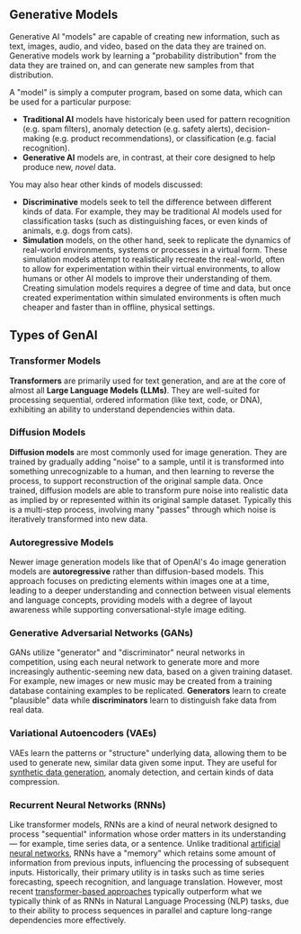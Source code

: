 ## Generative Models

Generative AI "models" are capable of creating new information, such as text, images, audio, and video, based on the data they are trained on. Generative models work by learning a "probability distribution" from the data they are trained on, and can generate new samples from that distribution.

A "model" is simply a computer program, based on some data, which can be used for a particular purpose:

- **Traditional AI** models have historicaly been used for pattern recognition (e.g. spam filters), anomaly detection (e.g. safety alerts), decision-making (e.g. product recommendations), or classification (e.g. facial recognition).
- **Generative AI** models are, in contrast, at their core designed to help produce new, _novel_ data.

You may also hear other kinds of models discussed:

- **Discriminative** models seek to tell the difference between different kinds of data. For example, they may be traditional AI models used for classification tasks (such as distinguishing faces, or even kinds of animals, e.g. dogs from cats).
- **Simulation** models, on the other hand, seek to replicate the dynamics of real-world environments, systems or processes in a virtual form. These simulation models attempt to realistically recreate the real-world, often to allow for experimentation within their virtual environments, to allow humans or other AI models to improve their understanding of them. Creating simulation models requires a degree of time and data, but once created experimentation within simulated environments is often much cheaper and faster than in offline, physical settings.

## Types of GenAI

### Transformer Models

**Transformers** are primarily used for text generation, and are at the core of almost all **Large Language Models (LLMs)**. They are well-suited for processing sequential, ordered information (like text, code, or DNA), exhibiting an ability to understand dependencies within data.

### Diffusion Models

**Diffusion models** are most commonly used for image generation. They are trained by gradually adding "noise" to a sample, until it is transformed into something unrecognizable to a human, and then learning to reverse the process, to support reconstruction of the original sample data. Once trained, diffusion models are able to transform pure noise into realistic data as implied by or represented within its original sample dataset. Typically this is a multi-step process, involving many "passes" through which noise is iteratively transformed into new data.

### Autoregressive Models

Newer image generation models like that of OpenAI's 4o image generation models are **autoregressive** rather than diffusion-based models. This approach focuses on predicting elements within images one at a time, leading to a deeper understanding and connection between visual elements and language concepts, providing models with a degree of layout awareness while supporting conversational-style image editing.

### Generative Adversarial Networks (GANs)

GANs utilize "generator" and "discriminator" neural networks in competition, using each neural network to generate more and more increasingly authentic-seeming new data, based on a given training dataset. For example, new images or new music may be created from a training database containing examples to be replicated. **Generators** learn to create "plausible" data while **discriminators** learn to distinguish fake data from real data.

### Variational Autoencoders (VAEs)

VAEs learn the patterns or "structure" underlying data, allowing them to be used to generate new, similar data given some input. They are useful for [synthetic data generation](/glossary/synthetic-data-generation), anomaly detection, and certain kinds of data compression.

### Recurrent Neural Networks (RNNs)

Like transformer models, RNNs are a kind of neural network designed to process "sequential" information whose order matters in its understanding — for example, time series data, or a sentence. Unlike traditional [artificial neural networks](/glossary/neural-nets), RNNs have a "memory" which retains some amount of information from previous inputs, influencing the processing of subsequent inputs. Historically, their primary utility is in tasks such as time series forecasting, speech recognition, and language translation. However, most recent [transformer-based approaches](#transformer-models) typically outperform what we typically think of as RNNs in Natural Language Processing (NLP) tasks, due to their ability to process sequences in parallel and capture long-range dependencies more effectively.
